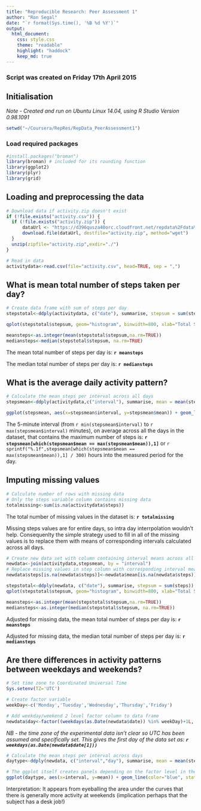 ```yaml
---
title: "Reproducible Research: Peer Assessment 1"
author: "Ron Segal"
date: "`r format(Sys.time(), '%B %d %Y')`"
output:
  html_document:
    css: style.css
    theme: "readable"
    highlight: "haddock"
    keep_md: true
---
```


### Script was created on Friday 17th April 2015

## Initialisation

*Note - Created and run on Ubuntu Linux 14.04, using R Studio Version 0.98.1091*

```r
setwd("~/Coursera/RepRes/RepData_PeerAssessment1")
```

### Load required packages

```r
#install.packages("broman")
library(broman) # included for its rounding function
library(ggplot2)
library(plyr)
library(grid)
```

## Loading and preprocessing the data

```r
# Download data if activity.zip doesn't exist
if (!file.exists("activity.csv")) {  
  if (!file.exists("activity.zip")) {
      dataUrl <- "https://d396qusza40orc.cloudfront.net/repdata%2Fdata%2Factivity.zip"
      download.file(dataUrl, destfile="activity.zip", method="wget")
  }
  unzip(zipfile="activity.zip",exdir="./")
}  
```

```r
# Read in data
activitydata<-read.csv(file="activity.csv", head=TRUE, sep = ",")
```

## What is mean total number of steps taken per day?

```r
# Create data frame with sum of steps per day
stepstotal<-ddply(activitydata, c("date"), summarise, stepsum = sum(steps))

qplot(stepstotal$stepsum, geom="histogram", binwidth=800, xlab="Total Steps", main="Histogram of Sum of Steps per Day", fill=I("blue"),alpha=I(.4))

meansteps<-as.integer(mean(stepstotal$stepsum,na.rm=TRUE))
mediansteps<-median(stepstotal$stepsum, na.rm=TRUE)

```

The mean total number of steps per day is: **`r meansteps`**

The median total number of steps per day is: **`r mediansteps`**

## What is the average daily activity pattern?

```r
# Calculate the mean steps per interval across all days
stepsmean<-ddply(activitydata,c("interval"), summarise, mean = mean(steps,na.rm=TRUE))

ggplot(stepsmean, aes(x=stepsmean$interval, y=stepsmean$mean)) + geom_line(color="blue", stat="identity",binwidth=2) + labs(x="5 Minute Intervals", y="Mean Steps per Interval") + ggtitle("Mean Steps Per Interval over All Days")

```

The 5-minute interval (from `r min(stepsmean$interval)` to `r max(stepsmean$interval)` minutes), on average across all the days in the dataset, that contains the maximum number of steps is: **`r stepsmean[which(stepsmean$mean == max(stepsmean$mean)),1]`** or
`r sprintf("%.1f",stepsmean[which(stepsmean$mean == max(stepsmean$mean)),1] / 300)` hours into the measured period for the day.

## Imputing missing values

```r
# Calculate number of rows with missing data
# Only the steps variable column contains missing data
totalmissing<-sum(is.na(activitydata$steps))
```

The total number of missing values in the dataset is: **`r totalmissing`**

Missing steps values are for entire days, so intra day interrpolation wouldn't help.
Consequenlty the simple strategy used to fill in all of the missing values is to replace them with means of corresponding intervals calculated across all days. 

```r
# Create new data set with column containing interval means across all day
newdata<-join(activitydata,stepsmean, by = "interval")
# Replace missing values in step column with corresponding interval means
newdata$steps[is.na(newdata$steps)]<-newdata$mean[is.na(newdata$steps)]

stepstotal<-ddply(newdata, c("date"), summarise, stepsum = sum(steps))
qplot(stepstotal$stepsum, geom="histogram", binwidth=800, xlab="Total Steps", main="Histogram of Sum of Steps per Day - Missing Data Imputed", fill=I("red"),alpha=I(.4))

meansteps<-as.integer(mean(stepstotal$stepsum,na.rm=TRUE))
mediansteps<-as.integer(median(stepstotal$stepsum, na.rm=TRUE))

```

Adjusted for missing data, the mean total number of steps per day is: **`r meansteps`**

Adjusted for missing data, the median total number of steps per day is: **`r mediansteps`**

## Are there differences in activity patterns between weekdays and weekends?

```r

# Set time zone to Coordinated Universal Time
Sys.setenv(TZ='UTC')

# Create factor variable
weekDay<-c('Monday','Tuesday','Wednesday','Thursday','Friday')

# Add weekday/weekend 2 level factor column to data frame
newdata$day<-factor((weekdays(as.Date(newdata$date)) %in% weekDay)+1L, levels=1:2, labels=c('weekend','weekday'))
```

*NB - the time zone of the experimental data isn't clear so UTC has been assumed and specifically set. This gives the first day of the data set as:* ***`r weekdays(as.Date(newdata$date[1]))`*** 

```r
# Calculate the mean steps per interval across days
daytype<-ddply(newdata, c("interval","day"), summarise, mean = mean(steps))

# The ggplot itself creates panels depending on the factor level in the day variable
ggplot(daytype, aes(x=interval, y=mean)) + geom_line(color="blue", stat="identity",binwidth=2) + labs(x="5 Minute Intervals", y="Mean Steps per Interval") + ggtitle("Mean Steps Per Interval over Weekends vs Weekdays") + facet_wrap(~day,ncol=1) + theme(strip.text.x=element_text(size=12, colour = "brown")) + theme(strip.background = element_rect(fill="pink"))
```
Interpretation: It appears from eyeballing the area under the curves that there is generally more activity at weekends (implication perhaps that the subject has a desk job!)

